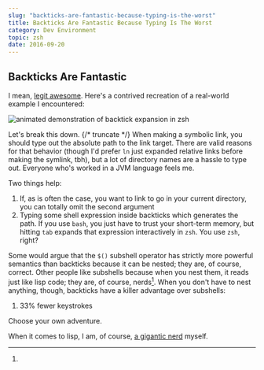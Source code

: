 ```yaml
---
slug: "backticks-are-fantastic-because-typing-is-the-worst"
title: Backticks Are Fantastic Because Typing Is The Worst
category: Dev Environment
topic: zsh
date: 2016-09-20
---
```


## Backticks Are Fantastic

I mean, [legit
awesome](http://www.refining-linux.org/archives/44/ZSH-Gem-10-Backtick-expansion/).
Here's a contrived recreation of a real-world example I encountered:

![animated demonstration of backtick expansion in zsh](./ln_backticks.gif)

Let's break this down. {/* truncate */} When making a symbolic link, you should type out the absolute path to the
link target. There are valid reasons for that behavior (though I'd prefer `ln` just
expanded relative links before making the symlink, tbh), but a lot of directory names are
a hassle to type out. Everyone who's worked in a JVM language feels me.

Two things help:

1. If, as is often the case, you want to link to go in your current directory, you can totally omit the second argument
1. Typing some shell expression inside backticks which generates the path. If you use `bash`, you just have to trust your short-term memory, but hitting `tab` expands that expression interactively in `zsh`. You use `zsh`, right?

Some would argue that the `$()` subshell operator has strictly more powerful semantics than
backticks because it can be nested; they are, of course, correct. Other people like subshells
because when you nest them, it reads just like lisp code; they are, of course, nerds[^1]. When you don't
have to nest anything, though, backticks have a killer advantage over subshells:

1. 33% fewer keystrokes

Choose your own adventure.

[^1]:

  When it comes to lisp, I am, of course, [a gigantic
  nerd](https://github.com/ambirdsall/moon-phase) myself.
